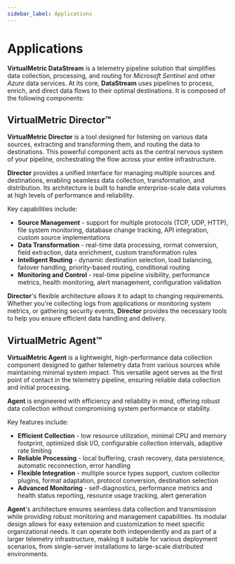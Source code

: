 ```yaml
---
sidebar_label: Applications
---
```


# Applications

**VirtualMetric DataStream** is a telemetry pipeline solution that simplifies data collection, processing, and routing for _Microsoft Sentinel_ and other _Azure_ data services. At its core, **DataStream** uses pipelines to process, enrich, and direct data flows to their optimal destinations. It is composed of the following components:

## VirtualMetric Director&trade;

**VirtualMetric Director** is a tool designed for listening on various data sources, extracting and transforming them, and routing the data to destinations. This powerful component acts as the central nervous system of your pipeline, orchestrating the flow across your entire infrastructure.

**Director** provides a unified interface for managing multiple sources and destinations, enabling seamless data collection, transformation, and distribution. Its architecture is built to handle enterprise-scale data volumes at high levels of performance and reliability.

Key capabilities include:

* **Source Management** - support for multiple protocols (TCP, UDP, HTTP), file system monitoring, database change tracking, API integration, custom source implementations
* **Data Transformation** - real-time data processing, rormat conversion, field extraction, data enrichment, custom transformation rules
* **Intelligent Routing** - dynamic destination selection, load balancing, failover handling, priority-based routing, conditional routing
* **Monitoring and Control** - real-time pipeline visibility, performance metrics, health monitoring, alert management, configuration validation

**Director**'s flexible architecture allows it to adapt to changing requirements. Whether you're collecting logs from applications or monitoring system metrics, or gathering security events, **Director** provides the necessary tools to help you ensure efficient data handling and delivery.

## VirtualMetric Agent&trade;

**VirtualMetric Agent** is a lightweight, high-performance data collection component designed to gather telemetry data from various sources while maintaining minimal system impact. This versatile agent serves as the first point of contact in the telemetry pipeline, ensuring reliable data collection and initial processing.

**Agent** is engineered with efficiency and reliability in mind, offering robust data collection without compromising system performance or stability.

Key features include:

* **Efficient Collection** - low resource utilization, minimal CPU and memory footprint, optimized disk I/O, configurable collection intervals, adaptive rate limiting
* **Reliable Processing** - local buffering, crash recovery, data persistence, automatic reconnection, error handling
* **Flexible Integration** - multiple source types support, custom collector plugins, format adaptation, protocol conversion, destination selection
* **Advanced Monitoring** - self-diagnostics, performance metrics and health status reporting, resource usage tracking, alert generation

**Agent**'s architecture ensures seamless data collection and transmission while providing robust monitoring and management capabilities. Its modular design allows for easy extension and customization to meet specific organizational needs. It can operate both independently and as part of a larger telemetry infrastructure, making it suitable for various deployment scenarios, from single-server installations to large-scale distributed environments.
